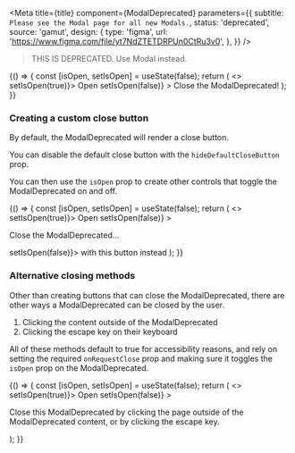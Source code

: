 

<Meta
  title={title}
  component={ModalDeprecated}
  parameters={{
    subtitle: `Please see the Modal page for all new Modals.`,
    status: 'deprecated',
    source: 'gamut',
    design: {
      type: 'figma',
      url: 'https://www.figma.com/file/yt7NdZTETDRPUn0CtRu3v0',
    },
  }}
/>

> THIS IS DEPRECATED. Use <LinkTo component="Modal">Modal</LinkTo> instead.

<Canvas>
  <Story name="ModalDeprecated">
    {() => {
      const [isOpen, setIsOpen] = useState(false);
      return (
        <>
          <ButtonDeprecated onClick={() => setIsOpen(true)}>
            Open
          </ButtonDeprecated>
          <ModalDeprecated
            isOpen={isOpen}
            onRequestClose={() => setIsOpen(false)}
          >
            Close the ModalDeprecated!
          </ModalDeprecated>
        </>
      );
    }}
  </Story>
</Canvas>

<PropsTable story="ModalDeprecated" />

### Creating a custom close button

By default, the ModalDeprecated will render a close button.

You can disable the default close button with the `hideDefaultCloseButton` prop.

You can then use the `isOpen` prop to create other controls that toggle the ModalDeprecated on and off.

<Canvas>
  <Story name="Without Close Default">
    {() => {
      const [isOpen, setIsOpen] = useState(false);
      return (
        <>
          <ButtonDeprecated onClick={() => setIsOpen(true)}>
            Open
          </ButtonDeprecated>
          <ModalDeprecated
            isOpen={isOpen}
            hideDefaultCloseButton
            onRequestClose={() => setIsOpen(false)}
          >
            <p>Close the ModalDeprecated...</p>
            <ButtonDeprecated block onClick={() => setIsOpen(false)}>
              with this button instead
            </ButtonDeprecated>
          </ModalDeprecated>
        </>
      );
    }}
  </Story>
</Canvas>

### Alternative closing methods

Other than creating buttons that can close the ModalDeprecated, there are other ways a ModalDeprecated can be closed by the user.

1. Clicking the content outside of the ModalDeprecated
2. Clicking the escape key on their keyboard

All of these methods default to true for accessibility reasons, and rely on setting the required `onRequestClose` prop and making sure it toggles the `isOpen` prop on the ModalDeprecated.

<Canvas>
  <Story name="Clicking Outside">
    {() => {
      const [isOpen, setIsOpen] = useState(false);
      return (
        <>
          <ButtonDeprecated onClick={() => setIsOpen(true)}>
            Open
          </ButtonDeprecated>
          <ModalDeprecated
            isOpen={isOpen}
            hideDefaultCloseButton
            onRequestClose={() => setIsOpen(false)}
          >
            <p>
              Close this ModalDeprecated by clicking the page outside of the
              ModalDeprecated content, or by clicking the escape key.
            </p>
          </ModalDeprecated>
        </>
      );
    }}
  </Story>
</Canvas>
